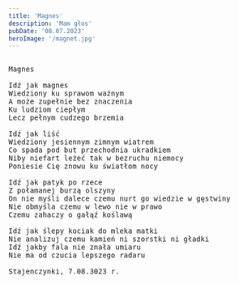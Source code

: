 ```yaml
---
title: 'Magnes'
description: 'Mam głos'
pubDate: '08.07.2023'
heroImage: '/magnet.jpg'
---
```

<pre>

Magnes

Idź jak magnes
Wiedziony ku sprawom ważnym
A może zupełnie bez znaczenia
Ku ludziom ciepłym
Lecz pełnym cudzego brzemia

Idź jak liść
Wiedziony jesiennym zimnym wiatrem
Co spada pod but przechodnia ukradkiem
Niby niefart leżeć tak w bezruchu niemocy
Poniesie Cię znowu ku światłom nocy

Idź jak patyk po rzece 
Z połamanej burzą olszyny
On nie myśli dalece czemu nurt go wiedzie w gęstwiny
Nie obmyśla czemu w lewo nie w prawo
Czemu zahaczy o gałąź koślawą

Idź jak ślepy kociak do mleka matki
Nie analizuj czemu kamień ni szorstki ni gładki
Idź jakby fala nie znała umiaru
Nie ma od czucia lepszego radaru

Stajenczynki, 7.08.3023 r.

</pre>
